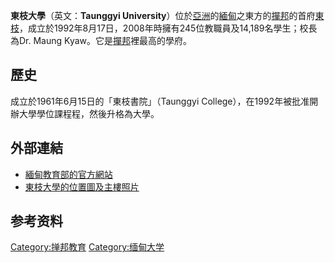 {{Infobox University
|name = 東枝大學<br>Taunggyi University
|native_name = {{my|တောင်ကြီး တက္ကသိုလ်}}
|image_name = 
|image_size = 
|motto = 
|established = {{start date and years ago|1961|6|15|df=y}}
|location = [[東枝|東枝]] 06011 <br> [[掸邦|掸邦]], [[缅甸|缅甸]]
|coor = {{coord|20|45|19|N|97|3|3|E|region:MM_type:edu|display=title}}
|type = [[公立大学|公立大学]]
|staff = 245
|rector = Dr. Mu Mu Myint
|students = 14,000
|undergrad = 
|postgrad = 
|part_time students = 
|Male student = , Female = 
|email = 
|website = 
|affiliations=
}}

'''東枝大學'''（英文：'''Taunggyi University'''）位於[[亞洲|亞洲]]的[[緬甸|緬甸]]之東方的[[撣邦|撣邦]]的首府[[東枝|東枝]]，成立於1992年8月17日，2008年時擁有245位教職員及14,189名學生；校長為Dr. Maung Kyaw。它是[[撣邦|撣邦]]裡最高的學府。

==歷史==
成立於1961年6月15日的「東枝書院」（Taunggyi College），在1992年被批准開辦大學學位課程程，然後升格為大學。

==外部連結==
* [http://www.myanmar-education.edu.mm/moe_main/index.php?option=com_content&task=view&id=12&Itemid=26 緬甸教育部的官方網站] {{Wayback|url=http://www.myanmar-education.edu.mm/moe_main/index.php?option=com_content&task=view&id=12&Itemid=26 |date=20090211231000 }}
* [https://web.archive.org/web/20160307205640/http://www.panoramio.com/photo/7890036 東枝大學的位置圖及主樓照片]

==参考资料==
{{Reflist|2}}

{{Univ-stub}}

[[Category:掸邦教育|Category:掸邦教育]]
[[Category:缅甸大学|Category:缅甸大学]]